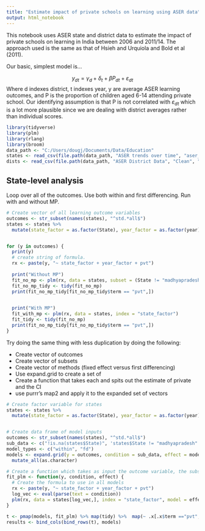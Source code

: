 ---
title: "Estimate impact of private schools on learning using ASER data"
output: html_notebook
---

This notebook uses ASER state and district data to estimate the impact of private schools on learning in India between 2006 and 2011/14.  The approach used is the same as that of Hsieh and Urquiola and Bold et al (2011).

Our basic, simplest model is...

$$ y_{dt} = \gamma_d + \delta_t + \beta P_{dt}+\varepsilon_{dt} $$
Where d indexes district, t indexes year, y are average ASER learning outcomes, and P is the proportion of children aged 6-14 attending private school. Our identifying assumption is that P is not correlated with $\varepsilon_{dt}$ which is a lot more plausible since we are dealing with district averages rather than individual scores.



```{r setup, results = "hide"}
library(tidyverse)
library(plm)
library(rlang)
library(broom)
data_path <- "C:/Users/dougj/Documents/Data/Education"
states <- read_csv(file.path(data_path, "ASER trends over time", "aser_trends.csv"))
dists <- read_csv(file.path(data_path, "ASER District Data", "Clean", "aser_district_5_or_6.csv"))
```


## State-level analysis

Loop over all of the outcomes. Use both within and first differencing. Run with and without MP.


```{r}

# Create vector of all learning outcome variables
outcomes <- str_subset(names(states), "^std.*all$")
states <- states %>%
  mutate(state_factor = as.factor(State), year_factor = as.factor(year)) 


for (y in outcomes) {
  print(y)
  # create string of formula. 
  rx <- paste(y, "~ state_factor + year_factor + pvt")
  
  print("Without MP")
  fit_no_mp <- plm(rx, data = states, subset = (State != "madhyapradesh"), index = "state_factor")
  fit_no_mp_tidy <- tidy(fit_no_mp)
  print(fit_no_mp_tidy[fit_no_mp_tidy$term == "pvt",])

  
  print("With MP")
  fit_with_mp <- plm(rx, data = states, index = "state_factor")
  fit_tidy <- tidy(fit_no_mp)
  print(fit_no_mp_tidy[fit_no_mp_tidy$term == "pvt",])
}


```


Try doing the same thing with less duplication by doing the following:

* Create vector of outcomes
* Create vector of subsets
* Create vector of methods (fixed effect versus first differencing)
* Use expand.grid to create a set of 
* Create a function that takes each and spits out the estimate of private and the CI
* use purrr's map2 and apply it to the expanded set of vectors

```{r}
# Create factor variable for states
states <- states %>%
  mutate(state_factor = as.factor(State), year_factor = as.factor(year)) 


# Create data frame of model inputs
outcomes <- str_subset(names(states), "^std.*all$")
sub_data <- c("!is.na(states$State)", 'states$State != "madhyapradesh"')
model_types <- c("within", "fd")
models <- expand.grid(y = outcomes, condition = sub_data, effect = model_types) %>% 
  mutate_all(as.character)

# Create a function which takes as input the outcome variable, the subset condition, and the approach and fits fixed effect / first difference model
fit_plm <- function(y, condition, effect) {
  # Create the formula to use in all models
  rx <- paste(y, "~ state_factor + year_factor + pvt")
  log_vec <- eval(parse(text = condition))
  plm(rx, data = states[log_vec,], index = "state_factor", model = effect)
}

t <- pmap(models, fit_plm) %>% map(tidy) %>%  map(~ .x[.x$term =="pvt",]) 
results <- bind_cols(bind_rows(t), models)
```




